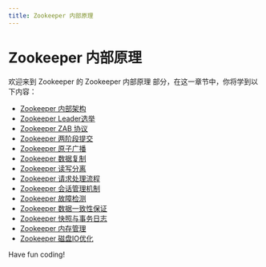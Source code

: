 ```yaml
---
title: Zookeeper 内部原理
---
```


# Zookeeper 内部原理

欢迎来到 Zookeeper 的 Zookeeper 内部原理 部分，在这一章节中，你将学到以下内容：

- [Zookeeper 内部架构](./0-zookeeper-internal-architecture.mdx)
- [Zookeeper Leader选举](./1-zookeeper-leader-election.mdx)
- [Zookeeper ZAB 协议](./2-zookeeper-zab-protocol.mdx)
- [Zookeeper 两阶段提交](./3-zookeeper--two-stage-commit.mdx)
- [Zookeeper 原子广播](./4-zookeeper-atomic-broadcast.mdx)
- [Zookeeper 数据复制](./5-zookeeper-data-replication.mdx)
- [Zookeeper 读写分离](./6-zookeeper-read-write-separation.mdx)
- [Zookeeper 请求处理流程](./7-zookeeper-request-handling-flow.mdx)
- [Zookeeper 会话管理机制](./8-zookeeper-session-management-mechanism.mdx)
- [Zookeeper 故障检测](./9-zookeeper-fault-detection.mdx)
- [Zookeeper 数据一致性保证](./10-zookeeper---data-consistency-guarantee.mdx)
- [Zookeeper 快照与事务日志](./11-zookeeper-snapshots-and-transaction-logs.mdx)
- [Zookeeper 内存管理](./12-zookeeper-memory-management.mdx)
- [Zookeeper 磁盘IO优化](./13-zookeeper-disk-io-optimization.mdx)

Have fun coding!